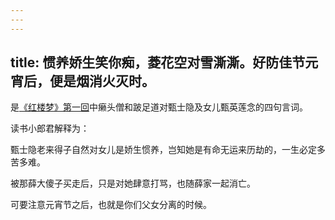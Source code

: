 ```yaml
---
---
---
```

title: 惯养娇生笑你痴，菱花空对雪澌澌。好防佳节元宵后，便是烟消火灭时。
---

是[《红楼梦》第一回](/cn/1/1)中癞头僧和跛足道对甄士隐及女儿甄英莲念的四句言词。

读书小郎君解释为：

甄士隐老来得子自然对女儿是娇生惯养，岂知她是有命无运来历劫的，一生必定多苦多难。

被那薛大傻子买走后，只是对她肆意打骂，也随薛家一起消亡。

可要注意元宵节之后，也就是你们父女分离的时候。